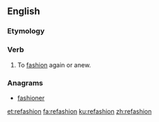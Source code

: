 ==English==

===Etymology===
{{prefix|re|fashion|lang=en}}

===Verb===
{{en-verb|refashion}}

# To [[fashion]] again or anew.

===Anagrams===
* [[fashioner#English|fashioner]]

[[et:refashion]]
[[fa:refashion]]
[[ku:refashion]]
[[zh:refashion]]